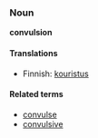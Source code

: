 ===Noun===
'''convulsion'''
<!-- definition needed.. -->

====Translations====

*Finnish: [[kouristus]]

====Related terms====
*[[convulse]]
*[[convulsive]]